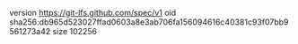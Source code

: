 version https://git-lfs.github.com/spec/v1
oid sha256:db965d523027ffad0603a8e3ab706fa156094616c40381c93f07bb9561273a42
size 102256
